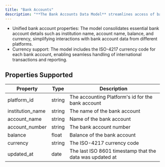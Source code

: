 ```yaml
---
title: "Bank Accounts"
description: "**The Bank Accounts Data Model** streamlines access of bank account information across various accounting platforms, providing a consistent and unified representation of bank account data. "
---
```


* Unified bank account properties: The model consolidates essential bank account details such as institution name, account name, balance, and currency, simplifying interactions with bank account data from different platforms.
* Currency support: The model includes the ISO-4217 currency code for each bank account, enabling seamless handling of international transactions and reporting.

  
## Properties Supported

| Property          | Type   | Description                                              |
| ----------------- | ------ | -------------------------------------------------------- |
| platform\_id      | string | The accounting Platform's id for the bank account        |
| institution\_name | string | The name of the bank account                             |
| account\_name     | string | Name of the bank account                                 |
| account\_number   | string | The bank account number                                  |
| balance           | float  | Balance of the bank account                              |
| currency          | string | The ISO-4217 currency code                               |
| updated\_at       | date   | The last ISO 8601 timestamp that the data was updated at |
